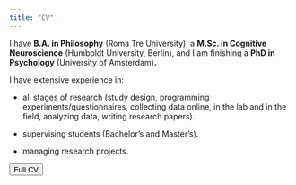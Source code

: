 ```yaml
---
title: "CV"
---
```


I have **B.A. in Philosophy** (Roma Tre University), a **M.Sc. in Cognitive Neuroscience** (Humboldt University, Berlin), and I am finishing a **PhD in Psychology** (University of Amsterdam)**.**

I have extensive experience in:

-   all stages of research (study design, programming experiments/questionnaires, collecting data online, in the lab and in the field, analyzing data, writing research papers).

-   supervising students (Bachelor's and Master's).

-   managing research projects.

<a href="cv_2023_long_pubs_AG.pdf" download="cv_2023_AG.pdf"> <button type="button" class="btn btn-primary">Full CV</button> </a>
